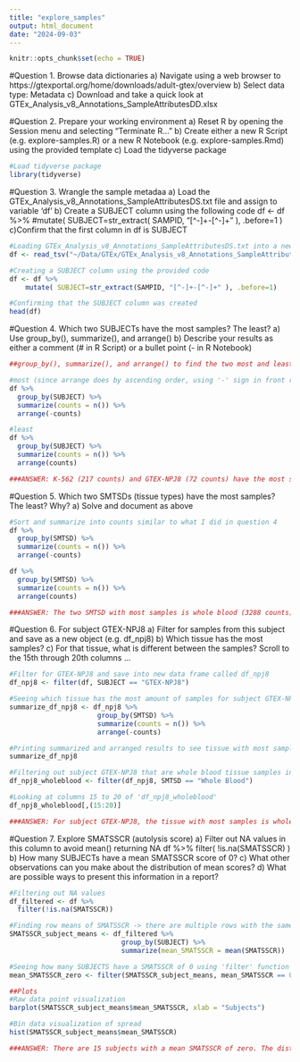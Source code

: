 ```yaml
---
title: "explore_samples"
output: html_document
date: "2024-09-03"
---
```


```r
knitr::opts_chunk$set(echo = TRUE)
```

#Question 1. Browse data dictionaries 
a) Navigate using a web browser to https://gtexportal.org/home/downloads/adult-gtex/overview
b) Select data type: Metadata
c) Download and take a quick look at GTEx_Analysis_v8_Annotations_SampleAttributesDD.xlsx


#Question 2. Prepare your working environment
a) Reset R by opening the Session menu and selecting “Terminate R…”
b) Create either a new R Script (e.g. explore-samples.R) or a new R Notebook (e.g. explore-samples.Rmd) using the provided template
c) Load the tidyverse package


```r

#Load tidyverse package
library(tidyverse)

```


#Question 3. Wrangle the sample metadaa 
a) Load the GTEx_Analysis_v8_Annotations_SampleAttributesDS.txt file and assign to variable 'df'
b) Create a SUBJECT column using the following code
df <- df %>%
    #mutate( SUBJECT=str_extract( SAMPID, "[^-]+-[^-]+" ), .before=1 )
c)Confirm that the first column in df is SUBJECT

```r

#Loading GTEx_Analysis_v8_Annotations_SampleAttributesDS.txt into a new df called 'df'
df <- read_tsv("~/Data/GTEx/GTEx_Analysis_v8_Annotations_SampleAttributesDS.txt")

#Creating a SUBJECT column using the provided code 
df <- df %>%
    mutate( SUBJECT=str_extract(SAMPID, "[^-]+-[^-]+" ), .before=1)

#Confirming that the SUBJECT column was created 
head(df)

```



#Question 4. Which two SUBJECTs have the most samples? The least?
a) Use group_by(), summarize(), and arrange()
b) Describe your results as either a comment (# in R Script) or a bullet point (- in R Notebook)

```r

##group_by(), summarize(), and arrange() to find the two most and least amount of samples for subjects

#most (since arrange does by ascending order, using '-' sign in front reverses it)
df %>%
  group_by(SUBJECT) %>% 
  summarize(counts = n()) %>% 
  arrange(-counts)

#least 
df %>%
  group_by(SUBJECT) %>% 
  summarize(counts = n()) %>% 
  arrange(counts)

###ANSWER: K-562 (217 counts) and GTEX-NPJ8 (72 counts) have the most samples per subject. GTEX-1JMI6 (1 count) and GTEX-1PAR6 (1 count) have the least samples per subject.

```



#Question 5. Which two SMTSDs (tissue types) have the most samples? The least? Why?
a) Solve and document as above

```r

#Sort and summarize into counts similar to what I did in question 4 
df %>%
  group_by(SMTSD) %>%
  summarize(counts = n()) %>% 
  arrange(-counts)

df %>%
  group_by(SMTSD) %>%
  summarize(counts = n()) %>% 
  arrange(counts)

###ANSWER: The two SMTSD with most samples is whole blood (3288 counts) and muscle - skeletal (1132 counts). The two SMTSD with least samples is kidney - medulla (4 counts) and cervix - ectocervix (9 counts). There are probably more samples for whole blood and muscle because it is an easier sample to access and gather. 

```


#Question 6. For subject GTEX-NPJ8
a) Filter for samples from this subject and save as a new object (e.g. df_npj8)
b) Which tissue has the most samples?
c) For that tissue, what is different between the samples? Scroll to the 15th through 20th columns …

```r

#Filter for GTEX-NPJ8 and save into new data frame called df_npj8
df_npj8 <- filter(df, SUBJECT == "GTEX-NPJ8")

#Seeing which tissue has the most amount of samples for subject GTEX-NPJ8
summarize_df_npj8 <- df_npj8 %>%
                      group_by(SMTSD) %>%
                      summarize(counts = n()) %>%
                      arrange(-counts)

#Printing summarized and arranged results to see tissue with most samples -> seems like it is whole because (9 counts)
summarize_df_npj8 

#Filtering out subject GTEX-NPJ8 that are whole blood tissue samples into a new df called 'df_npj8_wholeblood'
df_npj8_wholeblood <- filter(df_npj8, SMTSD == "Whole Blood")

#Looking at columns 15 to 20 of 'df_npj8_wholeblood'
df_npj8_wholeblood[,(15:20)]

###ANSWER: For subject GTEX-NPJ8, the tissue with most samples is whole blood (9 counts). For tissue samples within whole blood, we can see that they have been sequenced using different sequencing technologies (column SMGEBTCHT). This demonstrates how different technologies from the same tissue can provide different data and have their pros/cons of what their rigor is. 

```


#Question 7. Explore SMATSSCR (autolysis score)
a) Filter out NA values in this column to avoid mean() returning NA
  df %>%
    filter( !is.na(SMATSSCR) )
b) How many SUBJECTs have a mean SMATSSCR score of 0?
c) What other observations can you make about the distribution of mean scores?
d) What are possible ways to present this information in a report?


```r

#Filtering out NA values 
df_filtered <- df %>%
  filter(!is.na(SMATSSCR))

#Finding row means of SMATSSCR -> there are multiple rows with the same subject so I need to take that into consideration 
SMATSSCR_subject_means <- df_filtered %>%
                            group_by(SUBJECT) %>%
                            summarize(mean_SMATSSCR = mean(SMATSSCR))

#Seeing how many SUBJECTS have a SMATSSCR of 0 using 'filter' function 
mean_SMATSSCR_zero <- filter(SMATSSCR_subject_means, mean_SMATSSCR == 0)

##Plots 
#Raw data point visualization
barplot(SMATSSCR_subject_means$mean_SMATSSCR, xlab = "Subjects")

#Bin data visualization of spread
hist(SMATSSCR_subject_means$mean_SMATSSCR)

###ANSWER: There are 15 subjects with a mean SMATSSCR of zero. The distribution of these mean scores are quite even and follow a bell-curve. Possible ways to distribute the frequence and spread of the SMATSSCR data is through a histogram. 

```




